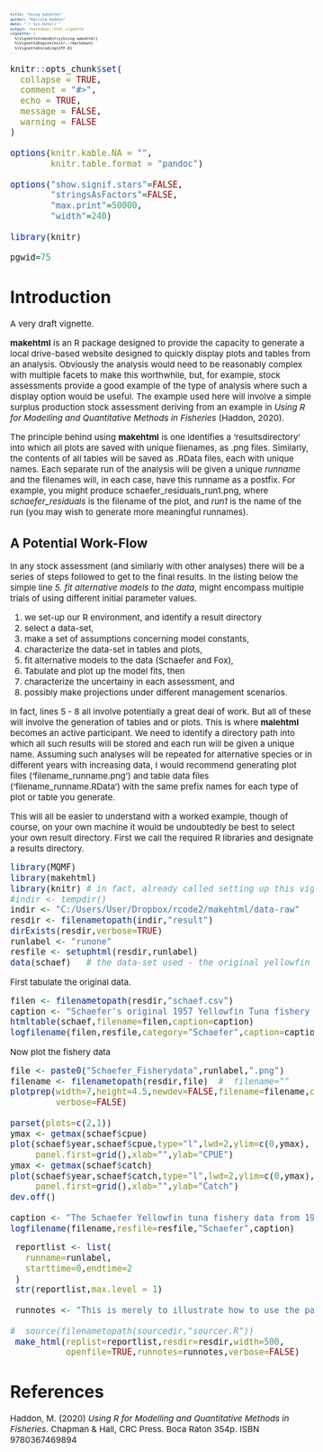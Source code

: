 ```yaml
---
title: "Using makehtml"
author: "Malcolm Haddon"
date: "`r Sys.Date()`"
output: rmarkdown::html_vignette
vignette: >
  %\VignetteIndexEntry{Using makehtml}
  %\VignetteEngine{knitr::rmarkdown}
  %\VignetteEncoding{UTF-8}
---
```



<style type="text/css">
  body, td {
     font-size: 15px;
  }
  code.r{
    font-size: 15px;
  }
  pre {
    font-size: 8px
  }
</style>


```r
knitr::opts_chunk$set(
  collapse = TRUE,
  comment = "#>",
  echo = TRUE,
  message = FALSE,
  warning = FALSE
)

options(knitr.kable.NA = "",
        knitr.table.format = "pandoc")

options("show.signif.stars"=FALSE,
        "stringsAsFactors"=FALSE,
        "max.print"=50000,
        "width"=240)

library(knitr)

pgwid=75
```

# Introduction

A very draft vignette.

__makehtml__ is an R package designed to provide the capacity to generate a local drive-based website designed to quickly display plots and tables from an analysis. Obviously the analysis would need to be reasonably complex with multiple facets to make this worthwhile, but, for example, stock assessments provide a good example of the type of analysis where such a display option would be useful. The example used here will involve a simple surplus production stock assessment deriving from an example in _Using R for Modelling and Quantitative Methods in Fisheries_ (Haddon, 2020). 

The principle behind using __makehtml__ is one identifies a 'resultsdirectory' into which all plots are saved with unique filenames, as .png files. Similarly, the contents of all tables will be saved as .RData files, each with unique names. Each separate run of the analysis will be given a unique _runname_ and the filenames will, in each case, have this runname as a postfix. For example, you might produce  schaefer_residuals_run1.png, where _schaefer_residuals_ is the filename of the plot, and _run1_ is the name of the run (you may wish to generate more meaningful runnames).

## A Potential Work-Flow

In any stock assessment (and similarly with other analyses) there will be a series of steps followed to get to the final results. In the listing below the simple line _5. fit alternative models to the data_, might encompass multiple trials of using different initial parameter values. 

1. we set-up our R environment, and identify a result directory 
2. select a data-set,
3. make a set of assumptions concerning model constants,
4. characterize the data-set in tables and plots,
5. fit alternative models to the data (Schaefer and Fox), 
6. Tabulate and plot up the model fits, then
7. characterize the uncertainy in each assessment, and
8. possibly make projections under different management scenarios.


In fact, lines 5 - 8 all involve potentially a great deal of work. But all of these will involve the generation of tables and or plots. This is where __malehtml__ becomes an active participant. We need to identify a directory path into which all such results will be stored and each run will be given a unique name. Assuming such analyses will be repeated for alternative species or in different years with increasing data, I would recommend generating plot files ('filename_runname.png') and table data files ('filename_runname.RData') with the same prefix names for each type of plot or table you generate. 

This will all be easier to understand with a worked example, though of course, on your own machine it would be undoubtedly be best to select your own result directory. First we call the required R libraries and designate a results directory.


```r
library(MQMF)
library(makehtml)
library(knitr) # in fact, already called setting up this vignette
#indir <- tempdir()
indir <- "C:/Users/User/Dropbox/rcode2/makehtml/data-raw"
resdir <- filenametopath(indir,"result")
dirExists(resdir,verbose=TRUE)
runlabel <- "runone"
resfile <- setuphtml(resdir,runlabel)
data(schaef)   # the data-set used - the original yellowfin tuna data
```

First tabulate the original data.

```r
filen <- filenametopath(resdir,"schaef.csv")
caption <- "Schaefer's original 1957 Yellowfin Tuna fishery data."
htmltable(schaef,filename=filen,caption=caption)
logfilename(filen,resfile,category="Schaefer",caption=caption)
```


Now plot the fishery data



```r
file <- paste0("Schaefer_Fisherydata",runlabel,".png")
filename <- filenametopath(resdir,file)  #  filename=""
plotprep(width=7,height=4.5,newdev=FALSE,filename=filename,cex=0.9,
         verbose=FALSE)

parset(plots=c(2,1))
ymax <- getmax(schaef$cpue)
plot(schaef$year,schaef$cpue,type="l",lwd=2,ylim=c(0,ymax),
     panel.first=grid(),xlab="",ylab="CPUE")
ymax <- getmax(schaef$catch)
plot(schaef$year,schaef$catch,type="l",lwd=2,ylim=c(0,ymax),
     panel.first=grid(),xlab="",ylab="Catch")
dev.off()

caption <- "The Schaefer Yellowfin tuna fishery data from 1957."
logfilename(filename,resfile=resfile,"Schaefer",caption)
```


```r

 reportlist <- list(
   runname=runlabel,
   starttime=0,endtime=2
 )
 str(reportlist,max.level = 1)

 runnotes <- "This is merely to illustrate how to use the package."

#  source(filenametopath(sourcedir,"sourcer.R"))
 make_html(replist=reportlist,resdir=resdir,width=500,
           openfile=TRUE,runnotes=runnotes,verbose=FALSE)


```


# References

Haddon, M. (2020) _Using R for Modelling and Quantitative Methods in Fisheries_. Chapman & Hall, CRC Press. Boca Raton 354p. ISBN 9780367469894

















